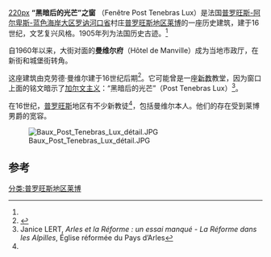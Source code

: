 [[image:_Baux_Post_Tenebras_Lux_2.JPG|220px]]
'''“黑暗后的光芒”之窗''' （Fenêtre Post Tenebras Lux）是法国[[普罗旺斯-阿尔卑斯-蓝色海岸大区|普罗旺斯-阿尔卑斯-蓝色海岸大区]][[罗讷河口省|罗讷河口省]]村庄[[普罗旺斯地区莱博|普罗旺斯地区莱博]]的一座历史建筑，建于16世纪，文艺复兴风格。1905年列为法国历史古迹。<ref name =M/>

自1960年以来，大街对面的'''曼维尔府'''（Hôtel de Manville）成为当地市政厅，在新街和城堡街转角。

这座建筑由克劳德·曼维尔建于16世纪后期<ref name =M>{{mérimée|PA00081212}}</ref>。它可能曾是一座[[新教|新教]]教堂，因为窗口上面的铭文暗示了[[加尔文主义|加尔文主义]]：“黑暗后的光芒”（Post Tenebras Lux）<ref name=JL>Janice LERT, ''Arles et la Réforme : un essai manqué - La Réforme dans les Alpilles'', Église réformée du Pays d’Arles</ref>。

在16世纪，[[普罗旺斯|普罗旺斯]]地区有不少新教徒<ref name=JL/>，包括曼维尔本人。他们的存在受到莱博男爵的宽容。

[[Image:Baux_Post_Tenebras_Lux_détail.JPG|thumb]]

== 参考 ==
{{References}}
[[分类:普罗旺斯地区莱博|分类:普罗旺斯地区莱博]]